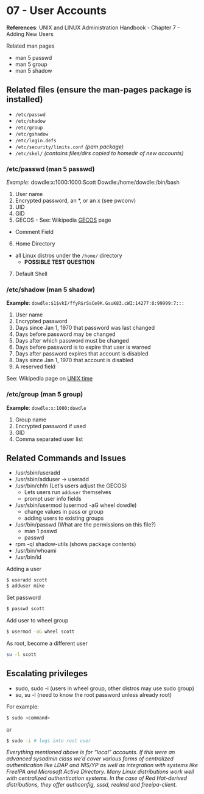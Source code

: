 # 07 - User Accounts {#unit-07}

**References**: UNIX and LINUX Administration Handbook - Chapter 7 - Adding New Users

Related man pages

- man 5 passwd
- man 5 group
- man 5 shadow

## Related files (ensure the man-pages package is installed)

- `/etc/passwd`
- `/etc/shadow`
- `/etc/group`
- `/etc/gshadow`
- `/etc/login.defs`
- `/etc/security/limits.conf` *(pam package)*
- `/etc/skel/` *(contains files/dirs copied to homedir of new accounts)*

### /etc/passwd (man 5 passwd)

*Example*: dowdle:x:1000:1000:Scott Dowdle:/home/dowdle:/bin/bash

1. User name
2. Encrypted password, an *, or an x (see pwconv)
3. UID
4. GID
5. GECOS - See: Wikipedia [GECOS](http://en.wikipedia.org/wiki/Gecos_field) page
  - Comment Field
6. Home Directory
  - all Linux distros under the `/home/` directory
    - **POSSIBLE TEST QUESTION**
7. Default Shell


### /etc/shadow (man 5 shadow)

**Example**: `dowdle:$1$vkI/ffyR$rSsCe9K.GsuK83.cWI:14277:0:99999:7:::`

1. User name
2. Encrypted password
3. Days since Jan 1, 1970 that password was last changed
4. Days before password may be changed
5. Days after which password must be changed
6. Days before password is to expire that user is warned
7. Days after password expires that account is disabled
8. Days since Jan 1, 1970 that account is disabled
9. A reserved field

See: Wikipedia page on [UNIX time](http://en.wikipedia.org/wiki/Unix_time)

### /etc/group (man 5 group)

**Example**: `dowdle:x:1000:dowdle`

1. Group name
2. Encrypted password if used
3. GID
4. Comma separated user list


## Related Commands and Issues

- /usr/sbin/useradd
- /usr/sbin/adduser -> useradd
- /usr/bin/chfn (Let's users adjust the GECOS)
  - Lets users run `adduser` themselves
  - prompt user info fields
- /usr/sbin/usermod (usermod -aG wheel dowdle)
  - change values in pass or group
  - adding users to existing groups
- /usr/bin/passwd (What are the permissions on this file?)
  - man 1 psswd
  - passwd
- rpm -ql shadow-utils (shows package contents)
- /usr/bin/whoami
- /usr/bin/id


Adding a user

```bash
$ useradd scott
$ adduser mike
```
Set password
```bash
$ passwd scott
```


Add user to wheel group

```bash
$ usermod -aG wheel scott
```

As root, become a different user
```bash
su -l scott
```

## Escalating privileges

- sudo, sudo -i (users in wheel group, other distros may use sudo group)
- su, su -l (need to know the root password unless already root)

For example:

```bash
$ sudo <command>
```

or

```bash
$ sudo -i # logs into root user
```

*Everything mentioned above is for "local" accounts. If this were an advanced sysadmin class we'd cover various forms of centralized authentication like LDAP and NIS/YP as well as integration with systems like FreeIPA and Microsoft Active Directory. Many Linux distributions work well with centralized authentication systems. In the case of Red Hat-derived distributions, they offer authconfig, sssd, realmd and freeipa-client.*


